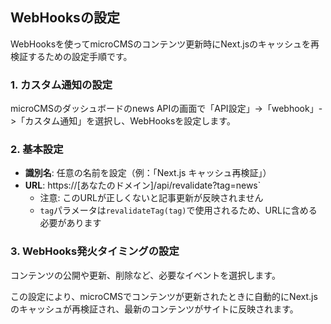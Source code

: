 ## WebHooksの設定

WebHooksを使ってmicroCMSのコンテンツ更新時にNext.jsのキャッシュを再検証するための設定手順です。

### 1. カスタム通知の設定

microCMSのダッシュボードのnews APIの画面で「API設定」->「webhook」->「カスタム通知」を選択し、WebHooksを設定します。

### 2. 基本設定

- **識別名**: 任意の名前を設定（例：「Next.js キャッシュ再検証」）
- **URL**: https://[あなたのドメイン]/api/revalidate?tag=news`
  - 注意: このURLが正しくないと記事更新が反映されません
  - `tag`パラメータは`revalidateTag(tag)`で使用されるため、URLに含める必要があります

### 3. WebHooks発火タイミングの設定

コンテンツの公開や更新、削除など、必要なイベントを選択します。

この設定により、microCMSでコンテンツが更新されたときに自動的にNext.jsのキャッシュが再検証され、最新のコンテンツがサイトに反映されます。